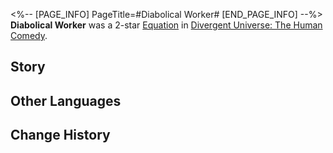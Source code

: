 <%-- [PAGE_INFO]
PageTitle=#Diabolical Worker#
[END_PAGE_INFO] --%>
{{Removed|Equation}}
{{Equation Infobox
|period   = The Human Comedy
|rarity   = 2
|path1    = Propagation*5
|path2    = The Hunt*3
|effect   = After a character uses an attack, apply {{Trait|Spores}} to random enemy targets that were attacked. When allies take consecutive action for {{Color|h|1}} / {{Color|h|2}} / {{Color|h|3}} times or more, the added number of {{Trait|Spores}} becomes {{Color|h|4}} / {{Color|h|5}} / {{Color|h|6}}.
|mentions = 
}}
'''Diabolical Worker''' was a 2-star [[Divergent Universe: The Human Comedy/Equatoins|Equation]] in [[Divergent Universe: The Human Comedy]].

==Story==
{{Description|Clang, clang &mdash; as you clean your sharp claws with your saliva, your compound eyes lock on to your targets. There are many of them, and they smell sweet. You leap through the meteorite camouflage and arrive before the iron block. Before your food senses your presence, you tear through its flesh and call out for the children that wait to be fed.<br /><br />Your glands begin to shake uncontrollably, secreting hormones that send excitement coursing through your body and strengthening your limbs. You bite at the iron arm flying toward you, lacerating through its flesh in an instant and letting the light drops that fall like rain shatter your wings. You let out a roar, simply eliminating all sources of heat ahead of you. For species, death is a concept that has never existed. THEIR voice comes forth from your neuron ganglia, ordering you to abandon everything and destroy even the sharpest spike of your prey.}}
<!--
==Gameplay Notes==
* 
-->
==Other Languages==
{{Other Languages
|en   = Diabolical Worker
|zhs  = 穷凶蠧役
|zht  = 窮凶蠧役
|ja   = {{Rubi|凶悪|きょうあく}}な{{Rubi|虫卒|ちゅうそつ}}
|ko   = 흉악한 곤충 병사
|es   = Obrero diabólico
|fr   = Employé diabolique
|ru   = Дьявольский работник
|th   = แมลงสังหารโหด
|vi   = Kẻ Phục Dịch Tàn Ác
|de   = Drohendes Unheil
|id   = Diabolical Worker
|pt   = Trabalhador Diabólico
}}

==Change History==
{{Change History|2.5}}